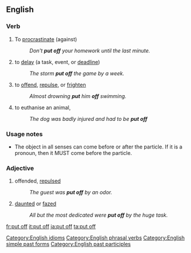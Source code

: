 ==English==
[[Category:English idioms]]
===Verb===
{{en-verb|inf=to [[put]] [[off]]|puts off|putting off|put off}}
# To [[procrastinate]] (against)
#: ''Don't '''put off''' your homework until the last minute.''
# to [[delay]] (a task, event, or [[deadline]]) 
#: ''The storm '''put off''' the game by a week.''
# to [[offend]], [[repulse]], or [[frighten]]
#: ''Almost drowning '''put''' him '''off''' swimming.''
# {{rfv-sense}} {{euphemism}} to euthanise an animal,
#: ''The dog was badly injured and had to be '''put off'''''

===Usage notes===
*The object in all senses can come before or after the particle. If it is a pronoun, then it MUST come before the particle.
[[Category:English phrasal verbs]][[Category:English simple past forms]][[Category:English past participles]]
===Adjective===
{{en-adj|pos=[[put]] [[off]]}}
# offended, [[repulsed]]
#: ''The guest was '''put off''' by an odor.''
#[[daunted]] or [[fazed]]
#: ''All but the most dedicated were '''put off''' by the huge task.''

[[fr:put off]]
[[it:put off]]
[[ja:put off]]
[[ta:put off]]